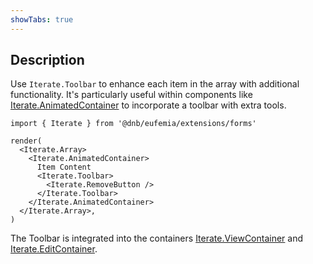 ```yaml
---
showTabs: true
---
```


## Description

Use `Iterate.Toolbar` to enhance each item in the array with additional functionality. It's particularly useful within components like [Iterate.AnimatedContainer](/uilib/extensions/forms/extended-features/Iterate/AnimatedContainer) to incorporate a toolbar with extra tools.

```tsx
import { Iterate } from '@dnb/eufemia/extensions/forms'

render(
  <Iterate.Array>
    <Iterate.AnimatedContainer>
      Item Content
      <Iterate.Toolbar>
        <Iterate.RemoveButton />
      </Iterate.Toolbar>
    </Iterate.AnimatedContainer>
  </Iterate.Array>,
)
```

The Toolbar is integrated into the containers [Iterate.ViewContainer](/uilib/extensions/forms/extended-features/Iterate/ViewContainer/) and [Iterate.EditContainer](/uilib/extensions/forms/extended-features/Iterate/EditContainer/).
